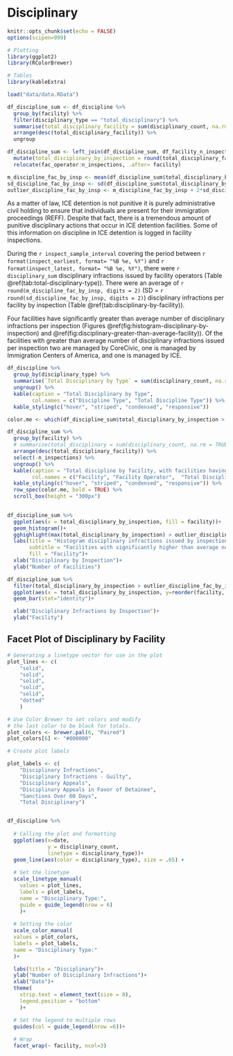 # Disciplinary

```r
knitr::opts_chunk$set(echo = FALSE)
options(scipen=999)
```

```r
# Plotting
library(ggplot2)
library(RColorBrewer)

# Tables
library(kableExtra)

load("data/data.RData")
```

```r
df_discipline_sum <- df_discipline %>% 
  group_by(facility) %>% 
  filter(disciplinary_type == "total_disciplinary") %>% 
  summarise(total_disciplinary_facility = sum(disciplinary_count, na.rm = TRUE)) %>% 
  arrange(desc(total_disciplinary_facility)) %>% 
  ungroup

df_discipline_sum <- left_join(df_discipline_sum, df_facility_n_inspect) %>% 
  mutate(total_disciplinary_by_inspection = round(total_disciplinary_facility / n_inspections, digits = 0)) %>% 
  relocate(fac_operator:n_inspections, .after= facility)

m_discipline_fac_by_insp <- mean(df_discipline_sum$total_disciplinary_by_inspection)
sd_discipline_fac_by_insp <- sd(df_discipline_sum$total_disciplinary_by_inspection)
outlier_discipline_fac_by_insp <- m_discipline_fac_by_insp + 2*sd_discipline_fac_by_insp
```

As a matter of law, ICE detention is not punitive it is purely administrative civil holding to ensure that individuals are present for their immigration proceedings (REFF). Despite that fact, there is a tremendous amount of punitive disciplinary actions that occur in ICE detention facilities. Some of this information on discipline in ICE detention is logged in facility inspections.

During the `r inspect_sample_interval` covering the period between `r format(inspect_earliest, format= "%B %e, %Y")` and `r format(inspect_latest, format= "%B %e, %Y")`, there were `r disciplinary_sum` disciplinary infractions issued by facility operators (Table \@ref(tab:total-disciplinary-type)). There were an average of `r round(m_discipline_fac_by_insp, digits = 2)` (SD = `r round(sd_discipline_fac_by_insp, digits = 2)`) disciplinary infractions per facility by inspection (Table \@ref(tab:disciplinary-by-facility)).

Four facilities have significantly greater than average number of disciplinary infractions per inspection (Figures \@ref(fig:histogram-disciplinary-by-inspection) and \@ref(fig:disciplinary-greater-than-average-facility)). Of the facilities with greater than average number of disciplinary infractions issued per inspection two are managed by CoreCivic, one is managed by Immigration Centers of America, and one is managed by ICE.

```r
df_discipline %>% 
  group_by(disciplinary_type) %>% 
  summarise(`Total Disciplinary by Type` = sum(disciplinary_count, na.rm = TRUE)) %>% 
  ungroup() %>% 
  kable(caption = "Total Disciplinary by Type",
        col.names = c("Discipline Type", "Total Discipline Type")) %>% 
  kable_styling(c("hover", "striped", "condensed", "responsive"))
```

```r
color.me <- which(df_discipline_sum$total_disciplinary_by_inspection > outlier_discipline_fac_by_insp)

df_discipline_sum %>% 
  group_by(facility) %>% 
  # summarise(total_disciplinary = sum(disciplinary_count, na.rm = TRUE)) %>% 
  arrange(desc(total_disciplinary_facility)) %>%
  select(-n_inspections) %>% 
  ungroup() %>% 
  kable(caption = "Total discipline by facility, with facilities having significnatly greater than average number of disciplinary infractions issued per inspection shown in bold.",
        col.names = c("Facility", "Facility Operator",  "Total Discipline by Facility", "Total Disciplinary by Inspection")) %>% 
  kable_styling(c("hover", "striped", "condensed", "responsive")) %>% 
  row_spec(color.me, bold = TRUE) %>% 
  scroll_box(height = "300px")
  
```

```r
df_discipline_sum %>% 
  ggplot(aes(x = total_disciplinary_by_inspection, fill = facility))+
  geom_histogram()+
  gghighlight(max(total_disciplinary_by_inspection) > outlier_discipline_fac_by_insp, use_direct_label = FALSE)+
  labs(title = "Histogram disciplinary infractions issued by inspection",
       subtitle = "Facilities with significantly higher than average number of disciplinary infractions per inspection highlighted.",
       fill = "Facility")+
  xlab("Disciplinary by Inspection")+
  ylab("Number of Facilities")
```

```r
df_discipline_sum %>% 
  filter(total_disciplinary_by_inspection > outlier_discipline_fac_by_insp) %>% 
  ggplot(aes(x = total_disciplinary_by_inspection, y=reorder(facility, -total_disciplinary_by_inspection, sum)))+
  geom_bar(stat="identity")+

  xlab("Disciplinary Infractions by Inspection")+
  ylab("Facility")
```

## Facet Plot of Disciplinary by Facility

```r
# Generating a linetype vector for use in the plot
plot_lines <- c(
    "solid",
    "solid",
    "solid",
    "solid",
    "solid",
    "dotted"
    )

# Use Color Brewer to set colors and modify
# the last color to be black for totals.
plot_colors <- brewer.pal(6, "Paired")
plot_colors[6] <- "#000000"

# Create plot labels

plot_labels <- c(
    "Disciplinary Infractions",
    "Disciplinary Infractions - Guilty",
    "Disciplinary Appeals",
    "Disciplinary Appeals in Favor of Detainee",
    "Sanctions Over 60 Days",
    "Total Disciplinary")


df_discipline %>% 
  
  # Calling the plot and formatting
  ggplot(aes(x=date,
             y = disciplinary_count,
             linetype = disciplinary_type))+
  geom_line(aes(color = disciplinary_type), size = .65) +
  
  # Set the linetype
  scale_linetype_manual(
    values = plot_lines,
    labels = plot_labels,
    name = "Disciplinary Type:",
    guide = guide_legend(nrow = 6)
    )+
  
  # Setting the color
  scale_color_manual(
  values = plot_colors,
  labels = plot_labels,
  name = "Disciplinary Type:"
  )+

  labs(title = "Disciplinary")+
  ylab("Number of Disciplinary Infractions")+
  xlab("Date")+
  theme(
    strip.text = element_text(size = 8),
    legend.position = "bottom"
    )+

  # Set the legend to multiple rows
  guides(col = guide_legend(nrow =6))+
  
  # Wrap
  facet_wrap(~ facility, ncol=3)
```
